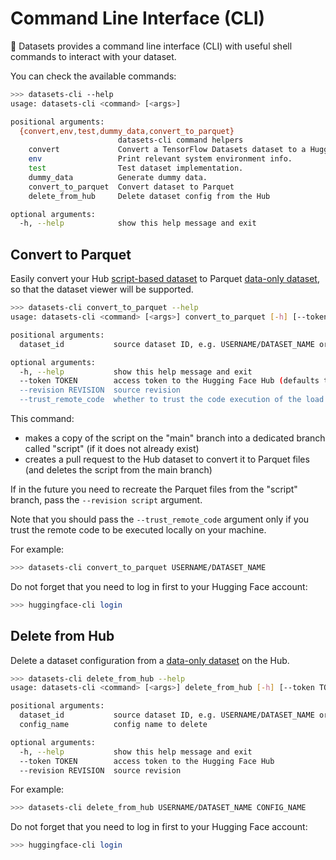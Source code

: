 # Command Line Interface (CLI)

🤗 Datasets provides a command line interface (CLI) with useful shell commands to interact with your dataset.

You can check the available commands:
```bash
>>> datasets-cli --help
usage: datasets-cli <command> [<args>]

positional arguments:
  {convert,env,test,dummy_data,convert_to_parquet}
                        datasets-cli command helpers
    convert             Convert a TensorFlow Datasets dataset to a HuggingFace Datasets dataset.
    env                 Print relevant system environment info.
    test                Test dataset implementation.
    dummy_data          Generate dummy data.
    convert_to_parquet  Convert dataset to Parquet
    delete_from_hub     Delete dataset config from the Hub

optional arguments:
  -h, --help            show this help message and exit
```

## Convert to Parquet

Easily convert your Hub [script-based dataset](dataset_script) to Parquet [data-only dataset](repository_structure), so that the dataset viewer will be supported.

```bash
>>> datasets-cli convert_to_parquet --help
usage: datasets-cli <command> [<args>] convert_to_parquet [-h] [--token TOKEN] [--revision REVISION] [--trust_remote_code] dataset_id

positional arguments:
  dataset_id           source dataset ID, e.g. USERNAME/DATASET_NAME or ORGANIZATION/DATASET_NAME

optional arguments:
  -h, --help           show this help message and exit
  --token TOKEN        access token to the Hugging Face Hub (defaults to logged-in user's one)
  --revision REVISION  source revision
  --trust_remote_code  whether to trust the code execution of the load script
```

This command:
- makes a copy of the script on the "main" branch into a dedicated branch called "script" (if it does not already exist)
- creates a pull request to the Hub dataset to convert it to Parquet files (and deletes the script from the main branch)

If in the future you need to recreate the Parquet files from the "script" branch, pass the `--revision script` argument.

Note that you should pass the `--trust_remote_code` argument only if you trust the remote code to be executed locally on your machine.

For example:
```bash
>>> datasets-cli convert_to_parquet USERNAME/DATASET_NAME
```

<Tip>

Do not forget that you need to log in first to your Hugging Face account:
```bash
>>> huggingface-cli login
```

</Tip>

## Delete from Hub

Delete a dataset configuration from a [data-only dataset](repository_structure) on the Hub.

```bash
>>> datasets-cli delete_from_hub --help
usage: datasets-cli <command> [<args>] delete_from_hub [-h] [--token TOKEN] [--revision REVISION] dataset_id config_name

positional arguments:
  dataset_id           source dataset ID, e.g. USERNAME/DATASET_NAME or ORGANIZATION/DATASET_NAME
  config_name          config name to delete

optional arguments:
  -h, --help           show this help message and exit
  --token TOKEN        access token to the Hugging Face Hub
  --revision REVISION  source revision
```

For example:
```bash
>>> datasets-cli delete_from_hub USERNAME/DATASET_NAME CONFIG_NAME
```

<Tip>

Do not forget that you need to log in first to your Hugging Face account:
```bash
>>> huggingface-cli login
```

</Tip>
